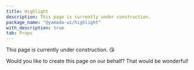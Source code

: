 ```yaml
---
title: Highlight
description: This page is currently under construction.
package_name: "@yamada-ui/highlight"
with_description: true
tab: Props
---
```


This page is currently under construction. 😘

Would you like to create this page on our behalf? That would be wonderful!
